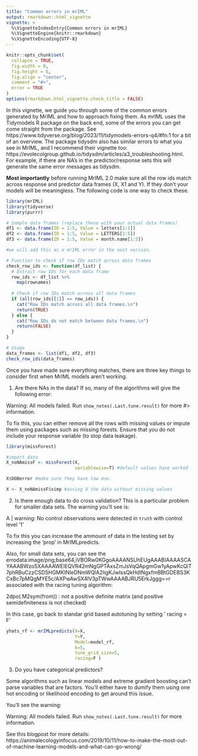```yaml
---
title: "Common errors in mrIML"
output: rmarkdown::html_vignette
vignette: >
  %\VignetteIndexEntry{Common errors in mrIML}
  %\VignetteEngine{knitr::rmarkdown}
  %\VignetteEncoding{UTF-8}
---
```

```r
knitr::opts_chunk$set(
  collapse = TRUE,
  fig.width = 8,
  fig.height = 6,
  fig.align = "center",
  comment = "#>",
  error = TRUE
)
options(rmarkdown.html_vignette.check_title = FALSE)
```
In this vignette, we guide you through some of the common errors generated by MrIML and how to approach fixing them. As mrIML uses the Tidymodels R package on the back end, some of the errors you can get come straight from the package. See https://www.tidyverse.org/blog/2023/11/tidymodels-errors-q4/#fn:1 for a bit of an overview. The package tidysdm also has similar errors to what you see in MrIML, and I recommend their vignette too: https://evolecolgroup.github.io/tidysdm/articles/a3_troubleshooting.html. For example, if there are NA's in the predictor/response sets this will generate the same error messages as tidysdm.

**Most importantly** before running MrIML 2.0 make sure all the row ids match across response and predictor data frames (X, X1 and Y). If they don't your models will be meaningless. The following code is one way to check these.

```r
library(mrIML)
library(tidyverse)
library(purrr)

# Sample data frames (replace these with your actual data frames)
df1 <- data.frame(ID = 1:5, Value = letters[1:5])
df2 <- data.frame(ID = 1:5, Value = LETTERS[1:5])
df3 <- data.frame(ID = 1:5, Value = month.name[1:5])

#we will add this as a mrIML error in the next version.

# Function to check if row IDs match across data frames
check_row_ids <- function(df_list) {
  # Extract row IDs for each data frame
  row_ids <- df_list %>%
    map(rownames)
  
  # Check if row IDs match across all data frames
  if (all(row_ids[[1]] == row_ids)) {
    cat("Row IDs match across all data frames.\n")
    return(TRUE)
  } else {
    cat("Row IDs do not match between data frames.\n")
    return(FALSE)
  }
}

# Usage
data_frames <- list(df1, df2, df3)
check_row_ids(data_frames)
```
Once you have made sure everything matches, there are three key things to consider first when MrIML models aren't working.

1. Are there NAs in the data? If so, many of the algorithms will give the following error:

Warning: All models failed. Run `show_notes(.Last.tune.result)` for more
#> information.

To fix this, you can either remove all the rows with missing values or impute them using packages such as missing forests. Ensure that you do not include your response variable (to stop data leakage).

```r
library(missForest)

#import data
X_noNAmissF <- missForest(X,
                          variablewise=T) #default values have worked fine previously

X$OOBerror #make sure they have low mse.

X <- X_noNAmissF$ximp #assing X the data without missing values

```
2. Is there enough data to do cross validation? This is a particular problem for smaller data sets. The warning you'll see is: 

A | warning: No control observations were detected in `truth` with control level '1'

To fix this you can increase the ammount of data in the testing set by increasing the 'prop' in MrIMLpredicts.

Also, for small data sets, you can see the errodata:image/png;base64,iVBORw0KGgoAAAANSUhEUgAAABIAAAASCAYAAABWzo5XAAAAWElEQVR42mNgGPTAxsZmJsVqQApgmGw1yApwKcQiT7phRBuCzzCSDSHGMKINIeDNmWQlA2IigKJwIssQkHdINgxfmBBtGDEBS3KCxBc7pMQgMYE5c/AXPwAwSX4lV3pTWwAAAABJRU5ErkJggg==r associated with the racing tuning algorithm:

2dpo(.M2sym(from)) : 
  not a positive definite matrix (and positive semidefiniteness is not checked)

In this case, go back to standar grid based autotuning by setting ' racing = F'

```r
yhats_rf <- mrIMLpredicts(X=X,
                          Y=Y,
                          Model=model_rf,
                          k=5,
                          tune_grid_size=5,
                          racing=F )
```
3. Do you have categorical predictors?
 
Some algorithms such as linear models and extreme gradient boosting can't parse variables that are factors. You'll either have to dumify them using one hot encoding or likelihood encoding to get around this issue.
 
 You'll see the warning: 
 
 Warning: All models failed. Run `show_notes(.Last.tune.result)` for more
 information.

See this blogpost for more details: https://animalecologyinfocus.com/2019/10/11/how-to-make-the-most-out-of-machine-learning-models-and-what-can-go-wrong/